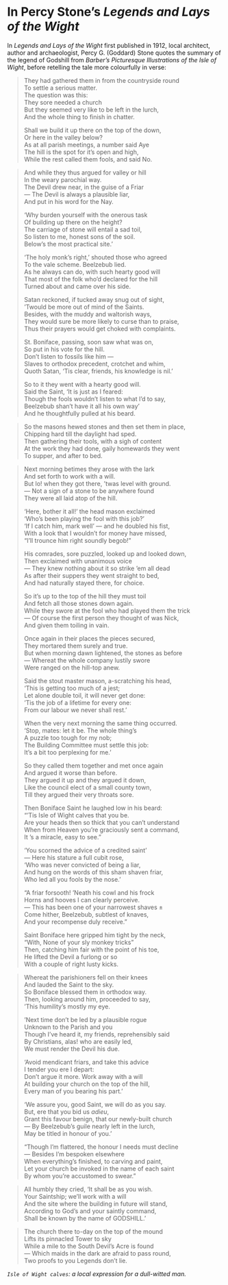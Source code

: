 # In Percy Stone's *Legends and Lays of the Wight*

In *Legends and Lays of the Wight* first published in 1912, local architect, author and archaeologist, Percy G. (Goddard) Stone quotes the summary of the legend of Godshill from *Barber's Picturesque Illustrations of the Isle of Wight*, before retelling the tale more colourfully in verse:

> They had gathered them in from the countryside round  
> To settle a serious matter.  
> The question was this:  
> They sore needed a church  
> But they seemed very like to be left in the lurch,  
> And the whole thing to finish in chatter.  
>
> Shall we build it up there on the top of the down,  
> Or here in the valley below?  
> As at all parish meetings, a number said Aye  
> The hill is the spot for it's open and high,  
> While the rest called them fools, and said No.  

> And while they thus argued for valley or hill  
> In the weary parochial way.  
> The Devil drew near, in the guise of a Friar  
> — The Devil is always a plausible liar,  
> And put in his word for the Nay.  
>
> 'Why burden yourself with the onerous task  
> Of building up there on the height?  
> The carriage of stone will entail a sad toil,  
> So listen to me, honest sons of the soil.  
> Below's the most practical site.'  
>  
> 'The holy monk's right,' shouted those who agreed  
> To the vale scheme. Beelzebub lied.  
> As he always can do, with such hearty good will  
> That most of the folk who'd declared for the hill  
> Turned about and came over his side.  
>  
> Satan reckoned, if tucked away snug out of sight,  
> 'Twould be more out of mind of the Saints.  
> Besides, with the muddy and waltorish ways,  
> They would sure be more likely to curse than to praise,  
> Thus their prayers would get choked with complaints.  
>
> St. Boniface, passing, soon saw what was on,  
> So put in his vote for the hill.  
> Don't listen to fossils like him —  
> Slaves to orthodox precedent, crotchet and whim,  
> Quoth Satan, 'Tis clear, friends, his knowledge is nil.'  
>  
> So to it they went with a hearty good will.  
> Said the Saint, 'It is just as I feared:  
> Though the fools wouldn't listen to what I'd to say,  
> Beelzebub shan't have it all his own way'  
> And he thoughtfully pulled at his beard.  

> So the masons hewed stones and then set them in
place,  
> Chipping hard till the daylight had sped.  
> Then gathering their tools, with a sigh of content  
> At the work they had done, gaily homewards they went  
> To supper, and after to bed.  

::: {pagebreak}
:::

> Next morning betimes they arose with the lark  
> And set forth to work with a will.  
> But lo! when they got there, 'twas level with ground.  
> — Not a sign of a stone to be anywhere found  
> They were all laid atop of the hill.  
>  
> 'Here, bother it all!' the head mason exclaimed  
> 'Who's been playing the fool with this job?'  
> 'If I catch him, mark well' — and he doubled his fist,  
> With a look that I wouldn't for money have missed,  
> "I'll trounce him right soundly begob!"  
>  
> His comrades, sore puzzled, looked up and looked down,  
> Then exclaimed with unanimous voice  
> — They knew nothing about it so strike 'em all dead  
> As after their suppers they went straight to bed,  
> And had naturally stayed there, for choice.  
>  
> So it's up to the top of the hill they must toil  
> And fetch all those stones down again.  
> While they swore at the fool who had played them the trick  
> — Of course the first person they thought of was Nick,  
> And given them toiling in vain.  
>  
> Once again in their places the pieces secured,  
> They mortared them surely and true.  
> But when morning dawn lightened, the stones as before  
> — Whereat the whole company lustily swore  
> Were ranged on the hill-top anew.  
>  
> Said the stout master mason, a-scratching his head,  
> 'This is getting too much of a jest;  
> Let alone double toil, it will never get done:  
> 'Tis the job of a lifetime for every one:  
> From our labour we never shall rest.'  
>  
> When the very next morning the same thing occurred.  
> 'Stop, mates: let it be. The whole thing's  
> A puzzle too tough for my nob;  
> The Building Committee must settle this job:  
> It's a bit too perplexing for me.'  
>  
> So they called them together and met once again  
> And argued it worse than before.  
> They argued it up and they argued it down,  
> Like the council elect of a small county town,  
> Till they argued their very throats sore.  
>  
> Then Boniface Saint he laughed low in his beard:  
> "'Tis Isle of Wight calves that you be.  
> Are your heads then so thick that you can't understand  
> When from Heaven you're graciously sent a command,  
> It 's a miracle, easy to see."  
>  
> 'You scorned the advice of a credited saint'  
> — Here his stature a full cubit rose,  
> 'Who was never convicted of being a liar,  
> And hung on the words of this sham shaven friar,  
> Who led all you fools by the nose.'  
>  
> "A friar forsooth!  'Neath his cowl and his frock  
> Horns and hooves I can clearly perceive.  
> — This has been one of your narrowest shaves ±  
> Come hither, Beelzebub, subtlest of knaves,  
> And your recompense duly receive."  
> 
> Saint Boniface here gripped him tight by the neck,  
> "With, None of your sly monkey tricks"  
> Then, catching him fair with the point of his toe,  
> He lifted the Devil a furlong or so  
> With a couple of right lusty kicks.  

::: {pagebreak}
:::

> Whereat the parishioners fell on their knees  
> And lauded the Saint to the sky.  
> So Boniface blessed them in orthodox way.  
> Then, looking around him, proceeded to say,  
> 'This humility's mostly my eye.  
>  
> 'Next time don't be led by a plausible rogue  
> Unknown to the Parish and you  
> Though I've heard it, my friends, reprehensibly said  
> By Christians, alas! who are easily led,  
> We must render the Devil his due.  
>  
> 'Avoid mendicant friars, and take this advice  
> I tender you ere I depart:  
> Don't argue it more. Work away with a will  
> At building your church on the top of the hill,  
> Every man of you bearing his part.'  
>  
> 'We assure you, good Saint, we will do as you say.  
> But, ere that you bid us *adieu*,  
> Grant this favour benign, that our newly-built church  
> — By Beelzebub's guile nearly left in the lurch,  
> May be titled in honour of you.'  
>  
> "Though I'm flattered, the honour I needs must decline  
> — Besides I'm bespoken elsewhere  
> When everything's finished, to carving and paint,  
>  Let your church be invoked in the name of each saint  
> By whom you're accustomed to swear."  

> All humbly they cried, 'It shall be as you wish.  
> Your Saintship; we'll work with a will  
> And the site where the building in future will stand,  
> According to God's and your saintly command,  
> Shall be known by the name of GODSHILL.'  

::: {pagebreak}
:::

> The church there to-day on the top of the mound  
> Lifts its pinnacled Tower to sky  
> While a mile to the South Devil's Acre is found  
> — Which maids in the dark are afraid to pass round,  
> Two proofs to you Legends don't lie.  

*`Isle of Wight calves`: a local expression for a dull-witted man.*